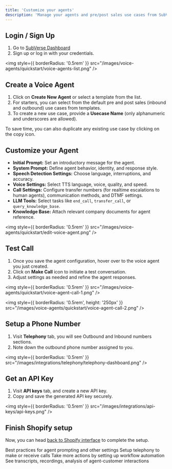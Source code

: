 ```yaml
---
title: 'Customize your agents'
description: 'Manage your agents and pre/post sales use cases from SubVerse dashboard'
---
```



## Login / Sign Up
1. Go to [SubVerse Dashboard](https://dashboard.subverseai.com/)
2. Sign up or log in with your credentials.

<img
  style={{ borderRadius: '0.5rem' }}
  src="/images/voice-agents/quickstart/voice-agents-list.png"
/>

## Create a Voice Agent
1. Click on **Create New Agent** or select a template from the list.
2. For starters, you can select from the default pre and post sales (inbound and outbound) use cases from templates.
3. To create a new use case, provide a **Usecase Name** (only alphanumeric and underscores are allowed).

<Tip>
  To save time, you can also duplicate any existing use case by clicking on the copy icon.
</Tip>

## Customize your Agent
- **Initial Prompt:** Set an introductory message for the agent.
- **System Prompt:** Define agent behavior, identity, and response style.
- **Speech Detection Settings:** Choose language, interruptions, and accuracy.
- **Voice Settings:** Select TTS language, voice, quality, and speed.
- **Call Settings:** Configure transfer numbers (for realtime escalations to human agents), communication methods, and DTMF settings.
- **LLM Tools:** Select tasks like `end_call`, `transfer_call`, or `query_knowledge_base`.
- **Knowledge Base:** Attach relevant company documents for agent reference.

<img
  style={{ borderRadius: '0.5rem' }}
  src="/images/voice-agents/quickstart/edit-voice-agent.png"
/>

## Test Call
1. Once you save the agent configuration, hover over to the voice agent you just created.
2. Click on **Make Call** icon to initiate a test conversation.
3. Adjust settings as needed and refine the agent responses.

<img
  style={{ borderRadius: '0.5rem' }}
  src="/images/voice-agents/quickstart/voice-agent-call-1.png"
/>

<img
  style={{ borderRadius: '0.5rem', height: '250px' }}
  src="/images/voice-agents/quickstart/voice-agent-call-2.png"
/>

## Setup a Phone Number
1. Visit **Telephony** tab, you will see Outbound and Inbound numbers sections.
2. Note down the outbound phone number assigned to you.

<img
  style={{ borderRadius: '0.5rem' }}
  src="/images/integrations/telephony/telephony-dashboard.png"
/>

## Get an API Key
1. Visit **API keys** tab, and create a new API key.
2. Copy and save the generated API key securely.

<img
  style={{ borderRadius: '0.5rem' }}
  src="/images/integrations/api-keys/api-keys.png"
/>

## Finish Shopify setup
Now, you can head [back to Shopify interface](/shopify/shopify-setup#configure-shopify-workflows) to complete the setup.

<CardGroup cols={2}>
  <Card
    title="Agent Configuration"
    icon="palette"
    href="/voice-agents/prompting"
  >
    Best practices for agent prompting and other settings
  </Card>
  <Card
    title="Telephony"
    icon="screwdriver-wrench"
    href="/integrations/telephony"
  >
    Setup telephony to make or receive calls
  </Card>
  <Card
    title="Workflow"
    icon="stars"
    href="/workflow/quickstart"
  >
    Take more actions by setting up workflow automation
  </Card>
  <Card
    title="Monitor Performance"
    icon="code"
    href="/monitor/dashboard"
  >
    See transcripts, recordings, analysis of agent-customer interactions
  </Card>
</CardGroup>

